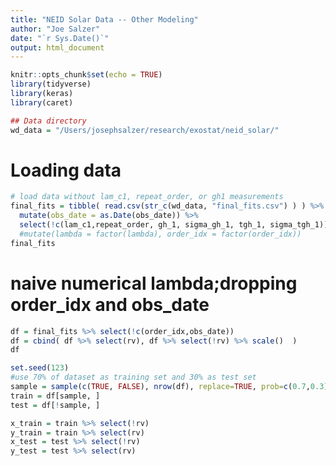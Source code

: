 ```yaml
---
title: "NEID Solar Data -- Other Modeling"
author: "Joe Salzer"
date: "`r Sys.Date()`"
output: html_document
---
```


```r
knitr::opts_chunk$set(echo = TRUE)
library(tidyverse)
library(keras) 
library(caret)
```

```r
## Data directory
wd_data = "/Users/josephsalzer/research/exostat/neid_solar/"
```


# Loading data

```r
# load data without lam_c1, repeat_order, or gh1 measurements
final_fits = tibble( read.csv(str_c(wd_data, "final_fits.csv") ) ) %>%
  mutate(obs_date = as.Date(obs_date)) %>%
  select(!c(lam_c1,repeat_order, gh_1, sigma_gh_1, tgh_1, sigma_tgh_1))
  #mutate(lambda = factor(lambda), order_idx = factor(order_idx))
final_fits
```

# naive numerical lambda;dropping order_idx and obs_date

```r
df = final_fits %>% select(!c(order_idx,obs_date))
df = cbind( df %>% select(rv), df %>% select(!rv) %>% scale()  )
df
```

```r
set.seed(123)
#use 70% of dataset as training set and 30% as test set
sample = sample(c(TRUE, FALSE), nrow(df), replace=TRUE, prob=c(0.7,0.3))
train = df[sample, ]
test = df[!sample, ]
```

```r
x_train = train %>% select(!rv)
y_train = train %>% select(rv)
x_test = test %>% select(!rv)
y_test = test %>% select(rv)
```



